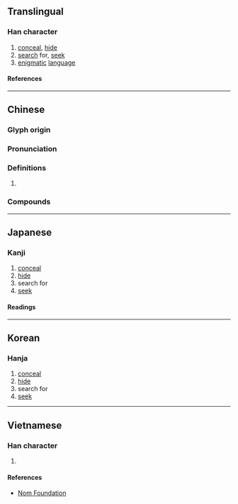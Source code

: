 {{character info}}
==Translingual==

===Han character===
{{Han char|rn=53|rad=广|as=10|sn=13|four=00247|canj=IHXE|ids=⿸广叟}}

# [[conceal]], [[hide]]
# [[search]] for, [[seek]]
# [[enigmatic]] [[language]]

====References====
{{Han ref|kx=0349.140|dkj=09438|dj=0660.020|hdz=20895.050|uh=5ECB}}

----

==Chinese==
{{zh-forms|alt=廀,𢊈}}

===Glyph origin===
{{Han etym}}

===Pronunciation===
{{zh-pron
|m=sōu
|c=sau1
|mc=y
|oc=y
|cat=
}}

===Definitions===
{{zh-hanzi}}

# {{rfdef|zh}}

===Compounds===
{{su#bst:zh-der/new|p=sōu}}

----

==Japanese==

===Kanji===
{{ja-kanji|grade=|rs=广10}}

# [[conceal]]
# [[hide]]
# search for
# [[seek]]

====Readings====
{{ja-readings
|on=しゅう, しゅ, そう, す
|kun=かくす
}}

----

==Korean==

===Hanja===
{{ko-hanja|수}}

# [[conceal]]
# [[hide]]
# search for
# [[seek]]

----

==Vietnamese==

===Han character===
{{vi-readings|rs=广10|reading=sưu}}

# {{rfdef|vi|sort=广10}}

====References====
* [http://nomfoundation.org/common/nom_details.php?codepoint=5ecb Nom Foundation]